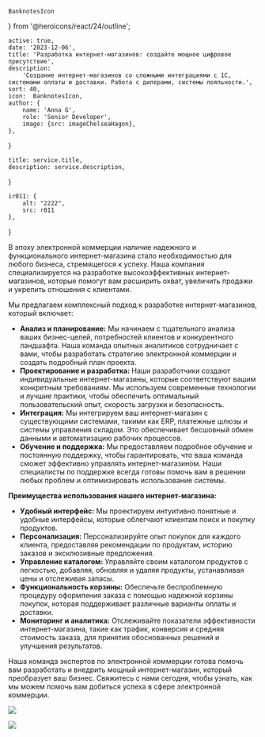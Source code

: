     BanknotesIcon
} from '@heroicons/react/24/outline';

    active: true,
    date: '2023-12-06',
    title: 'Разработка интернет-магазинов: создайте мощное цифровое присутствие',
    description:
        'Создание интернет-магазинов со сложными интеграциями с 1С, системами оплаты и доставки. Работа с дилерами, системы лояльности.',
    sort: 40,
    icon:  BanknotesIcon,
    author: {
        name: 'Anna G',
        role: 'Senior Developer',
        image: {src: imageChelseaHagon},
    },
}

    title: service.title,
    description: service.description,
}

    ir011: {
        alt: "2222",
        src: r011
    },
}

[comment]: <> (## Разработка интернет-магазинов: создайте мощное цифровое присутствие)

В эпоху электронной коммерции наличие надежного и функционального интернет-магазина стало необходимостью для любого бизнеса, стремящегося к успеху. Наша компания специализируется на разработке высокоэффективных интернет-магазинов, которые помогут вам расширить охват, увеличить продажи и укрепить отношения с клиентами.

Мы предлагаем комплексный подход к разработке интернет-магазинов, который включает:

* **Анализ и планирование:** Мы начинаем с тщательного анализа ваших бизнес-целей, потребностей клиентов и конкурентного ландшафта. Наша команда опытных аналитиков сотрудничает с вами, чтобы разработать стратегию электронной коммерции и создать подробный план проекта.
* **Проектирование и разработка:** Наши разработчики создают индивидуальные интернет-магазины, которые соответствуют вашим конкретным требованиям. Мы используем современные технологии и лучшие практики, чтобы обеспечить оптимальный пользовательский опыт, скорость загрузки и безопасность.
* **Интеграция:** Мы интегрируем ваш интернет-магазин с существующими системами, такими как ERP, платежные шлюзы и системы управления складом. Это обеспечивает бесшовный обмен данными и автоматизацию рабочих процессов.
* **Обучение и поддержка:** Мы предоставляем подробное обучение и постоянную поддержку, чтобы гарантировать, что ваша команда сможет эффективно управлять интернет-магазином. Наши специалисты по поддержке всегда готовы помочь вам в решении любых проблем и оптимизировать использование системы.

**Преимущества использования нашего интернет-магазина:**

* **Удобный интерфейс:** Мы проектируем интуитивно понятные и удобные интерфейсы, которые облегчают клиентам поиск и покупку продуктов.
* **Персонализация:** Персонализируйте опыт покупок для каждого клиента, предоставляя рекомендации по продуктам, историю заказов и эксклюзивные предложения.
* **Управление каталогом:** Управляйте своим каталогом продуктов с легкостью, добавляя, обновляя и удаляя продукты, устанавливая цены и отслеживая запасы.
* **Функциональность корзины:** Обеспечьте беспроблемную процедуру оформления заказа с помощью надежной корзины покупок, которая поддерживает различные варианты оплаты и доставки.
* **Мониторинг и аналитика:** Отслеживайте показатели эффективности интернет-магазина, такие как трафик, конверсия и средняя стоимость заказа, для принятия обоснованных решений и улучшения результатов.

Наша команда экспертов по электронной коммерции готова помочь вам разработать и внедрить мощный интернет-магазин, который преобразует ваш бизнес. Свяжитесь с нами сегодня, чтобы узнать, как мы можем помочь вам добиться успеха в сфере электронной коммерции.

![](./laptop.jpg)

<Principles/>

![](./pilot.jpg)



